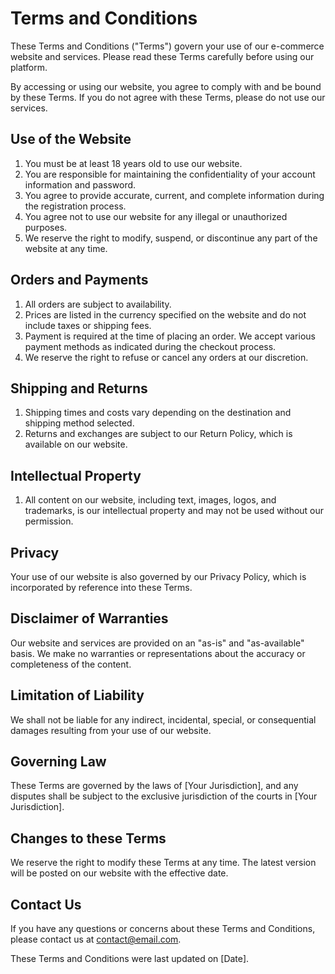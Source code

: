 # Terms and Conditions

These Terms and Conditions ("Terms") govern your use of our e-commerce website and services. Please read these Terms carefully before using our platform.

By accessing or using our website, you agree to comply with and be bound by these Terms. If you do not agree with these Terms, please do not use our services.

## Use of the Website

1. You must be at least 18 years old to use our website.
2. You are responsible for maintaining the confidentiality of your account information and password.
3. You agree to provide accurate, current, and complete information during the registration process.
4. You agree not to use our website for any illegal or unauthorized purposes.
5. We reserve the right to modify, suspend, or discontinue any part of the website at any time.

## Orders and Payments

1. All orders are subject to availability.
2. Prices are listed in the currency specified on the website and do not include taxes or shipping fees.
3. Payment is required at the time of placing an order. We accept various payment methods as indicated during the checkout process.
4. We reserve the right to refuse or cancel any orders at our discretion.

## Shipping and Returns

1. Shipping times and costs vary depending on the destination and shipping method selected.
2. Returns and exchanges are subject to our Return Policy, which is available on our website.

## Intellectual Property

1. All content on our website, including text, images, logos, and trademarks, is our intellectual property and may not be used without our permission.

## Privacy

Your use of our website is also governed by our Privacy Policy, which is incorporated by reference into these Terms.

## Disclaimer of Warranties

Our website and services are provided on an "as-is" and "as-available" basis. We make no warranties or representations about the accuracy or completeness of the content.

## Limitation of Liability

We shall not be liable for any indirect, incidental, special, or consequential damages resulting from your use of our website.

## Governing Law

These Terms are governed by the laws of [Your Jurisdiction], and any disputes shall be subject to the exclusive jurisdiction of the courts in [Your Jurisdiction].

## Changes to these Terms

We reserve the right to modify these Terms at any time. The latest version will be posted on our website with the effective date.

## Contact Us

If you have any questions or concerns about these Terms and Conditions, please contact us at [contact@email.com](mailto:contact@email.com).

These Terms and Conditions were last updated on [Date].
